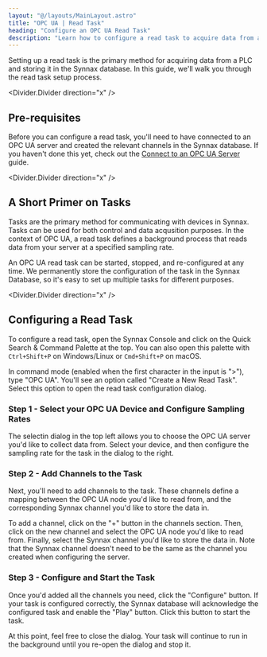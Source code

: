 ```yaml
---
layout: "@/layouts/MainLayout.astro"
title: "OPC UA | Read Task"
heading: "Configure an OPC UA Read Task"
description: "Learn how to configure a read task to acquire data from an OPC UA server."
---
```



Setting up a read task is the primary method for acquiring data from a PLC and storing
it in the Synnax database. In this guide, we'll walk you through the read task setup process.

<Divider.Divider direction="x" />

## Pre-requisites

Before you can configure a read task, you'll need to have connected to an OPC UA server 
and created the relevant channels in the Synnax database. If you haven't done this yet,
check out the [Connect to an OPC UA Server](/reference/device-drivers/opcua/connect-server)
guide.

<Divider.Divider direction="x" />

## A Short Primer on Tasks

Tasks are the primary method for communicating with devices in Synnax. Tasks can be used
for both control and data acqusition purposes. In the context of OPC UA, a read task defines
a background process that reads data from your server at a specified sampling rate.

An OPC UA read task can be started, stopped, and re-configured at any time. We permanently
store the configuration of the task in the Synnax Database, so it's easy to set up multiple
tasks for different purposes.

<Divider.Divider direction="x" />

## Configuring a Read Task

To configure a read task, open the Synnax Console and click on the Quick Search & Command Palette at the top. 
You can also open this palette with `Ctrl+Shift+P` on Windows/Linux or `Cmd+Shift+P` on macOS.

In command mode (enabled when the first character in the input is ">"), type "OPC UA".
You'll see an option called "Create a New Read Task". Select this option to open the read task
configuration dialog.

### Step 1 - Select your OPC UA Device and Configure Sampling Rates

The selectin dialog in the top left allows you to choose the OPC UA server you'd like to 
collect data from. Select your device, and then configure the sampling rate for the task
in the dialog to the right.

### Step 2 - Add Channels to the Task

Next, you'll need to add channels to the task. These channels define a mapping between the
OPC UA node you'd like to read from, and the corresponding Synnax channel you'd like to store
the data in. 

To add a channel, click on the "+" button in the channels section. Then, click on the new
channel and select the OPC UA node you'd like to read from. Finally, select the Synnax 
channel you'd like to store the data in. Note that the Synnax channel doesn't need to 
be the same as the channel you created when configuring the server.

### Step 3 - Configure and Start the Task

Once you'd added all the channels you need, click the "Configure" button. If your task
is configured correctly, the Synnax database will acknowledge the configured task and 
enable the "Play" button. Click this button to start the task.

At this point, feel free to close the dialog. Your task will continue to run in the 
background until you re-open the dialog and stop it.
